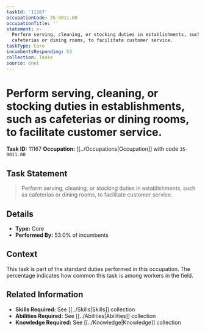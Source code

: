 ```yaml
---
taskId: '11167'
occupationCode: 35-9011.00
occupationTitle: ''
statement: >-
  Perform serving, cleaning, or stocking duties in establishments, such as
  cafeterias or dining rooms, to facilitate customer service.
taskType: Core
incumbentsResponding: 53
collection: Tasks
source: onet
---
```

# Perform serving, cleaning, or stocking duties in establishments, such as cafeterias or dining rooms, to facilitate customer service.

**Task ID:** 11167
**Occupation:** [[../Occupations|Occupation]] with code `35-9011.00`

## Task Statement

> Perform serving, cleaning, or stocking duties in establishments, such as cafeterias or dining rooms, to facilitate customer service.

## Details

- **Type:** Core
- **Performed By:** 53.0% of incumbents

## Context

This task is part of the standard duties performed in this occupation. The percentage indicates how common this task is among workers in the field.

## Related Information

- **Skills Required:** See [[../Skills|Skills]] collection
- **Abilities Required:** See [[../Abilities|Abilities]] collection
- **Knowledge Required:** See [[../Knowledge|Knowledge]] collection
